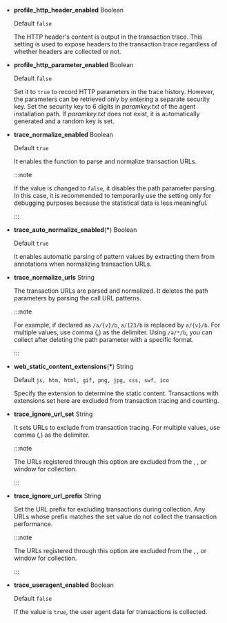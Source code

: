 - **profile_http_header_enabled** <span class='type'>Boolean</span>

  Default `false`

  The HTTP header's content is output in the transaction trace. This setting is used to expose headers to the transaction trace regardless of whether headers are collected or not. 

- **profile_http_parameter_enabled** <span class='type'>Boolean</span><ScrollToLink anchor='profile_http_parameter' />

  Default `false`

  Set it to `true` to record HTTP parameters in the trace history. However, the parameters can be retrieved only by entering a separate security key. Set the security key to 6 digits in *paramkey.txt* of the agent installation path. If *paramkey.txt* does not exist, it is automatically generated and a random key is set.

- **trace_normalize_enabled** <span class='type'>Boolean</span>

  Default `true`

  It enables the function to parse and normalize transaction URLs.

  :::note

  If the value is changed to `false`, it disables the path parameter parsing. In this case, it is recommended to temporarily use the setting only for debugging purposes because the statistical data is less meaningful.

  :::

- **trace_auto_normalize_enabled**(**\***) <span class='type'>Boolean</span>

  Default `true`

  It enables automatic parsing of pattern values by extracting them from annotations when normalizing transaction URLs.

- **trace_normalize_urls** <span class='type'>String</span>

  The transaction URLs are parsed and normalized. It deletes the path parameters by parsing the call URL patterns.  

  :::note

  For example, if declared as `/a/{v}/b`, `a/123/b` is replaced by `a/{v}/b`. For multiple values, use comma (,) as the delimiter. Using `/a/*/b`, you can collect after deleting the path parameter with a specific format.

  :::

- **web_static_content_extensions**(**\***) <span class='type'>String</span>

  Default `js, htm, html, gif, png, jpg, css, swf, ico`

  Specify the extension to determine the static content. Transactions with extensions set here are excluded from transaction tracing and counting.

- **trace_ignore_url_set** <span class='type'>String</span>

  It sets URLs to exclude from transaction tracing. For multiple values, use comma (,) as the delimiter.

  :::note

  The URLs registered through this option are excluded from the <Cmdname sid="side_hitmap" className="uitext" />, <Cmdname sid="TTL06209" className="uitext" />, or <Cmdname sid="TTL06527" className="uitext" /> window for collection.

  :::

- **trace_ignore_url_prefix** <span class='type'>String</span>

  Set the URL prefix for excluding transactions during collection. Any URLs whose prefix matches the set value do not collect the transaction performance.

  :::note

  The URLs registered through this option are excluded from the <Cmdname sid="side_hitmap" className="uitext" />, <Cmdname sid="TTL06209" className="uitext" />, or <Cmdname sid="TTL06527" className="uitext" /> window for collection.

  :::

- **trace_useragent_enabled** <span class='type'>Boolean</span>

  Default `false`

  If the value is `true`, the user agent data for transactions is collected.
